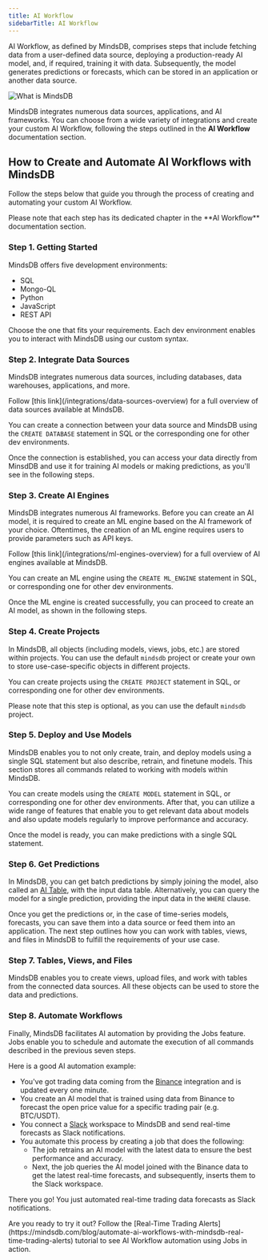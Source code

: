 ```yaml
---
title: AI Workflow
sidebarTitle: AI Workflow
---
```


AI Workflow, as defined by MindsDB, comprises steps that include fetching data from a user-defined data source, deploying a production-ready AI model, and, if required, training it with data. Subsequently, the model generates predictions or forecasts, which can be stored in an application or another data source.

![What is MindsDB](/assets/what_is_mindsdb2.png)

MindsDB integrates numerous data sources, applications, and AI frameworks. You can choose from a wide variety of integrations and create your custom AI Workflow, following the steps outlined in the **AI Workflow** documentation section.

## How to Create and Automate AI Workflows with MindsDB

Follow the steps below that guide you through the process of creating and automating your custom AI Workflow.

<Tip>
Please note that each step has its dedicated chapter in the **AI Workflow** documentation section.
</Tip>

### Step 1. Getting Started

MindsDB offers five development environments:

- SQL
- Mongo-QL
- Python
- JavaScript
- REST API

Choose the one that fits your requirements. Each dev environment enables you to interact with MindsDB using our custom syntax.

### Step 2. Integrate Data Sources

MindsDB integrates numerous data sources, including databases, data warehouses, applications, and more.

<Tip>
Follow [this link](/integrations/data-sources-overview) for a full overview of data sources available at MindsDB.
</Tip>

You can create a connection between your data source and MindsDB using the `CREATE DATABASE` statement in SQL or the corresponding one for other dev environments.

Once the connection is established, you can access your data directly from MinsdDB and use it for training AI models or making predictions, as you'll see in the following steps.

### Step 3. Create AI Engines

MindsDB integrates numerous AI frameworks. Before you can create an AI model, it is required to create an ML engine based on the AI framework of your choice. Oftentimes, the creation of an ML engine requires users to provide parameters such as API keys.

<Tip>
Follow [this link](/integrations/ml-engines-overview) for a full overview of AI engines available at MindsDB.
</Tip>

You can create an ML engine using the `CREATE ML_ENGINE` statement in SQL, or corresponding one for other dev environments.

Once the ML engine is created successfully, you can proceed to create an AI model, as shown in the following steps.

### Step 4. Create Projects

In MindsDB, all objects (including models, views, jobs, etc.) are stored within projects. You can use the default `mindsdb` project or create your own to store use-case-specific objects in different projects.

You can create projects using the `CREATE PROJECT` statement in SQL, or corresponding one for other dev environments.

Please note that this step is optional, as you can use the default `mindsdb` project.

### Step 5. Deploy and Use Models

MindsDB enables you to not only create, train, and deploy models using a single SQL statement but also describe, retrain, and finetune models. This section stores all commands related to working with models within MindsDB.

You can create models using the `CREATE MODEL` statement in SQL, or corresponding one for other dev environments. After that, you can utilize a wide range of features that enable you to get relevant data about models and also update models regularly to improve performance and accuracy.

Once the model is ready, you can make predictions with a single SQL statement.

### Step 6. Get Predictions

In MindsDB, you can get batch predictions by simply joining the model, also called an [AI Table](/generative-ai-tables), with the input data table. Alternatively, you can query the model for a single prediction, providing the input data in the `WHERE` clause.

Once you get the predictions or, in the case of time-series models, forecasts, you can save them into a data source or feed them into an application. The next step outlines how you can work with tables, views, and files in MindsDB to fulfill the requirements of your use case.

### Step 7. Tables, Views, and Files

MindsDB enables you to create views, upload files, and work with tables from the connected data sources. All these objects can be used to store the data and predictions.

### Step 8. Automate Workflows

Finally, MindsDB facilitates AI automation by providing the Jobs feature. Jobs enable you to schedule and automate the execution of all commands described in the previous seven steps.

Here is a good AI automation example:

- You've got trading data coming from the [Binance]() integration and is updated every one minute.
- You create an AI model that is trained using data from Binance to forecast the open price value for a specific trading pair (e.g. BTC/USDT).
- You connect a [Slack]() workspace to MindsDB and send real-time forecasts as Slack notifications.
- You automate this process by creating a job that does the following:
    - The job retrains an AI model with the latest data to ensure the best performance and accuracy.
    - Next, the job queries the AI model joined with the Binance data to get the latest real-time forecasts, and subsequently, inserts them to the Slack workspace.

There you go! You just automated real-time trading data forecasts as Slack notifications.

<Tip>
Are you ready to try it out? Follow the [Real-Time Trading Alerts](https://mindsdb.com/blog/automate-ai-workflows-with-mindsdb-real-time-trading-alerts) tutorial to see AI Workflow automation using Jobs in action.
</Tip>
